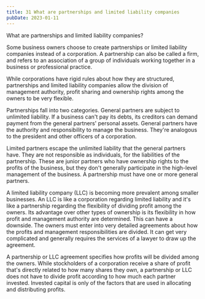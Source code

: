 ```yaml
---
title: 31 What are partnerships and limited liability companies
pubDate: 2023-01-11
---
```


What are partnerships and limited liability companies?

Some business owners choose to create partnerships or limited liability companies instead of a corporation. A partnership can also be called a firm, and refers to an association of a group of individuals working together in a business or professional practice. 

While corporations have rigid rules about how they are structured, partnerships and limited liability companies allow the division of management authority, profit sharing and ownership rights among the owners to be very flexible. 

Partnerships fall into two categories. General partners are subject to unlimited liability. If a business can't pay its debts, its creditors can demand payment from the general partners' personal assets. General partners have the authority and responsibility to manage the business. They're analogous to the president  and other officers of a corporation. 

Limited partners escape the unlimited liability that the general partners have. They are not responsible as individuals, for the liabilities of the partnership. These are junior partners who have ownership rights to the profits of the business, but they don't generally participate in the high-level management of the business. A partnership must have one or more general partners.

A limited liability company (LLC) is becoming more prevalent among smaller businesses. An LLC is like a corporation regarding limited liability and it's like a partnership regarding the flexibility of dividing profit among the owners. Its advantage over other types of ownership is its flexibility in how profit and management authority are determined. This can have a downside. The owners must enter into very detailed agreements about how the profits and management responsibilities are divided. It can get very complicated and generally requires the services of a lawyer to draw up the agreement. 

A partnership or LLC agreement specifies how profits will be divided among the owners. While stockholders of a corporation receive a share of profit that's directly related to how many shares they own, a partnership or LLC does not have to divide profit according to how much each partner invested. Invested capital is only of the factors that are used in allocating and distributing profits.